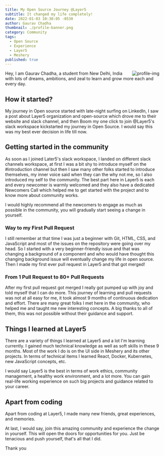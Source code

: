 ```yaml
---
title: My Open Source Journey @Layer5
subtitle: It changed my life completely!
date: 2022-01-03 10:30:05 -0530
author: Gaurav Chadha
thumbnail: ./profile-banner.png
category: Community
tags:
  - Open Source
  - Experience
  - Layer5
  - Meshery
published: true
---
```



<BlogWrapper>
<img src={Profile} className="profileImg" align="right" alt="profile-img" />
<p>
  Hey, I am Gaurav Chadha, a student from New Delhi, India with lots of dreams, ambitions, and zeal to learn and grow more each and every day.
</p>
<h2 id="journey">How it started?</h2>
<p>
My journey in Open source started with late-night surfing on LinkedIn,
I saw a post about Layer5 organization and open-source which drove me to their website and slack channel, and then Boom my one click to join @Layer5's slack workspace kickstarted my journey in Open Source.
I would say this was my best ever decision in life till now.
</p>
<h2 id="firs-pr">Getting started in the community</h2>
<p>
As soon as I joined Later5's slack workspace, I landed on different slack channels workspace, at first I was a bit shy to introduce myself on the #introduction channel but then I saw many other folks started to introduce themselves, my inner voice said when they can the why not me, so I also introduced my self to the community. 
The best part here in Layer5 is each and every newcomer is warmly welcomed and 
they also have a dedicated  Newcomers Call which helped me to get started with the project and to know more about community works.
</p>
<p>
  I would highly recommend all the newcomers to engage as much as possible in the community, you will gradually start seeing a change in yourself.
</p>

<h3 id="first-pr">Way to my First Pull Request</h3>
<p>
I still remember at that time I was just a beginner with Git, HTML, CSS, and JavaScript and most of the issues on the repository were going over my head. 
So I started with a very beginner-friendly issue and that was changing a background of a component and who would have thought this changing background issue will eventually change my life in open source. 
Then I made my first ever pull request in Layer5 and that got merged!
</p>
<h3 id="more-prs">From 1 Pull Request to 80+ Pull Requests</h3>
<p>
 After my first pull request got merged I really got pumped up with joy and told myself that I can do more. This journey of learning and pull requests was not at all easy for me, it took almost 9 months of continuous dedication and effort. There are many great folks I met here in the community, who helped me and taught me new interesting concepts. 
 A big thanks to all of them, this was not possible without their guidance and support.
</p>
<h2 id="learnings-at-Layer5">Things I learned at Layer5</h2>
<p>
   There are a variety of things I learned at Layer5 and a lot I'm learning currently. I gained much technical knowledge as well as soft skills in these 9 months. Most of the work I do is on the UI side in Meshery and its other projects. 
   In terms of technical items I learned React, Docker, Kubernetes, new JavaScript concepts, etc.
</p>
<p>
  I would say Layer5 is the best in terms of work ethics, community management, a healthy work environment, and a lot more. 
  You can gain real-life working experience on such big projects and guidance related to your career.
</p>
<h2 id="apart-from-coding">Apart from coding</h2>
<p>
  Apart from coding at Layer5, I made many new friends, great experiences, and memories.
</p>
<p>
  At last, I would say, join this amazing community and experience the change in yourself. This will open the doors for opportunities for you. Just be tenacious and push yourself, that's all that I did.
</p>
<p>
  Thank you
</p>

</BlogWrapper>
